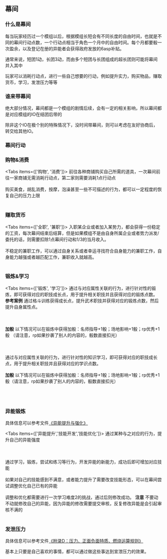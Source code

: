 ## 幕间

### 什么是幕间
每当玩家经历过一个模组以后，根据模组长短会有不同长度的自由时间，也就是不同的幕间行动点数，一个行动点相当于角色一个月中的自由时间。每个月都要骰一次盈余，以及登记在册的异能者会获得政府发放的6asp补贴。

通常来说，短团1动，长团3动，而由多个短团与长团组成的超长团则可能将幕间并入其中

玩家可以消耗行动点，进行一些自己想要的行动，例如提升实力，购买物品，赚取货币，学习，发泄压力等等

### 谁来带幕间
绝大部分情况，幕间都是一个模组的剧情后续，会有一定的相关影响，所以幕间都是对应模组的IO在结团后带的

除非这个IO在极个别的特殊情况下，没时间带幕间，则可以考虑在友好协商后，转交给其他IO。

### 幕间行动

<Steps>

### 购物&消费

<Tabs items={['购物', '消费']}>
  <Tab>
  前往各种商铺购买自己所需的道具，一次幕间前往一家商铺无需消耗行动点，第二家则需要消耗1点行动点
  <br></br>
  </Tab>
    <Tab>
   购买美食，胡乱消费，按摩，泡澡甚至一些不可描述的行为，都可以一定程度的恢复自己的压力上限
   <br></br>
  </Tab>
</Tabs>

### 赚取货币

<Tabs items={['全职', '兼职']}>
  <Tab>
  入职某企业或者加入某势力，都会获得一份稳定的工资，每次幕间结束后结算，但是如果模组不是由自身所属企业或者势力派发/委托的话，则需要扣除1点幕间行动和1/3的当月收入。
  <br></br>
  </Tab>
    <Tab>
   不稳定的兼职工作，可以通过自身关系或者幸运寻找符合自身能力的兼职工作，自身能力越强或者越匹配工作，兼职收入就越高。
   <br></br>
  </Tab>
</Tabs>

### 锻炼&学习

<Tabs items={['锻炼', '学习']}>
  <Tab>
  通过与对应属性关联的行为，进行针对性的锻炼，即可获得对应的职技成长点，用于提升相关职技并且获得对应的锻炼点数。
 <Callout type="info">
 **参考案例**
 通过格斗训练获得成长点，提升武术职技并获得对应的锻炼点数，然后提升自身属性点。 <br></br> <br></br>
  </Callout>
 <Callout type="info">
 **加骰**
 以下情况可以在锻炼中获得加骰：名师指导+1骰；场地影响+1骰；rp优秀+1骰 （请注意，rp如果抄袭了别人的内容的，骰数直接扣光）<br></br> <br></br>
  </Callout>
  </Tab>
    <Tab>
  通过与对应属性关联的行为，进行针对性的知识学习，即可获得对应的职技成长点，用于提升相关职技并且获得对应的学识点数。
   <br></br>
   <Callout type="info">
   **加骰**
   以下情况可以在锻炼中获得加骰：名师指导+1骰；场地影响+1骰；rp优秀+1骰（请注意，rp如果抄袭了别人的内容的，骰数直接扣光） <br></br> <br></br>
   </Callout>
  </Tab>
</Tabs>

### 异能锻炼

 具体信息可以参考文件[《异能提升与强化》](./ckgz/Superability#异能提升与强化)

<Tabs items={['异能提升','技能开发','技能优化']}>
  <Tab>
 通过某种与之对应的行为，提升自己的异能强度<br></br>
  <br></br>
  </Tab>
    <Tab>
 通过学习，锻炼，尝试和练习等行为，开发异能的新能力，成功后即可增加对应技能
   <br></br>
  </Tab>
    <Tab>
 如果对自己的技能感到不满意，或者能力提升了需要改变技能形态，可以在幕间尝试调整优化自己已有的异能<br></br>
 调整和优化都需要进行一次学习难度2的挑战，通过后则修改成功。
    <Callout type="info">
    **注意**
    不要动不动就修改自己的异能，因为异能的修改需要提交审核，反复修改异能是会引起审核不满的
    </Callout> 
  <br></br>
 </Tab>
</Tabs>


### 发泄压力

 具体信息可以参考文件[《附录D：压力、正面负面特质、燃烧运算规则》](./appendix/d)

基本上只要是自己喜欢的事情，都可以通过做这些事达到宣泄压力的效果。

</Steps>